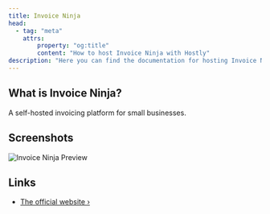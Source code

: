 ```yaml
---
title: Invoice Ninja
head:
  - tag: "meta"
    attrs:
        property: "og:title"
        content: "How to host Invoice Ninja with Hostly"
description: "Here you can find the documentation for hosting Invoice Ninja with Hostly."
---
```



<Badge text="One-click setup." variant="note" size="large" />

## What is Invoice Ninja?

A self-hosted invoicing platform for small businesses.

## Screenshots

![Invoice Ninja Preview](https://invoiceninja.com/wp-content/uploads/2024/01/product-overview-thumbnail.png)

## Links

- [The official website ›](https://www.invoiceninja.com/)
